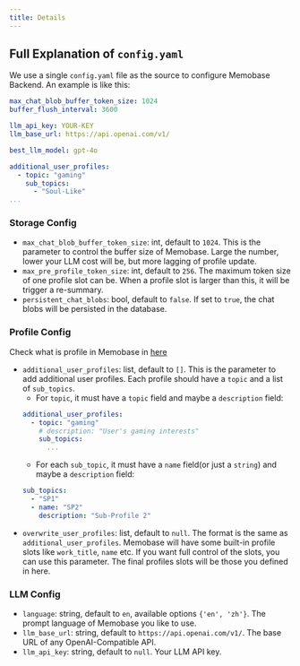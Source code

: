 ```yaml
---
title: Details
---
```


## Full Explanation of `config.yaml`
We use a single `config.yaml` file as the source to configure Memobase Backend. An example is like this:

```yaml
max_chat_blob_buffer_token_size: 1024
buffer_flush_interval: 3600

llm_api_key: YOUR-KEY
llm_base_url: https://api.openai.com/v1/

best_llm_model: gpt-4o

additional_user_profiles:
  - topic: "gaming"
    sub_topics:
      - "Soul-Like"
...
```



### Storage Config
- `max_chat_blob_buffer_token_size`: int, default to `1024`. This is the parameter to control the buffer size of Memobase. Large the number, lower your LLM cost will be, but more lagging of profile update.
- `max_pre_profile_token_size`: int, default to `256`. The maximum token size of one profile slot can be. When a profile slot is larger than this, it will be trigger a re-summary.
- `persistent_chat_blobs`: bool, default to `false`. If set to `true`, the chat blobs will be persisted in the database.

### Profile Config
Check what is profile in Memobase in [here](/features/customization/profile)
- `additional_user_profiles`: list, default to `[]`. This is the parameter to add additional user profiles. Each profile should have a `topic` and a list of `sub_topics`.
    - For `topic`, it must have a `topic` field and maybe a `description` field:
    ```yaml
    additional_user_profiles:
      - topic: "gaming"
        # description: "User's gaming interests"
        sub_topics:
          ...
    ```
    - For each `sub_topic`, it must have a `name` field(or just a `string`) and maybe a `description` field:
    ```yaml
    sub_topics:
      - "SP1"
      - name: "SP2"
        description: "Sub-Profile 2" 
    ```
- `overwrite_user_profiles`: list, default to `null`. The format is the same as `additional_user_profiles`.
Memobase will have some built-in profile slots like `work_title`, `name` etc. If you want full control of the slots, you can use this parameter.
The final profiles slots will be those you defined in here.

### LLM Config
- `language`: string, default to `en`, available options `{'en', 'zh'}`. The prompt language of Memobase you like to use.
- `llm_base_url`: string, default to `https://api.openai.com/v1/`. The base URL of any OpenAI-Compatible API.
- `llm_api_key`: string, default to `null`. Your LLM API key.